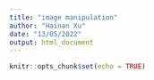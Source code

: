 ```yaml
---
title: "image manipulation"
author: "Hainan Xu"
date: "13/05/2022"
output: html_document
---
```


```r
knitr::opts_chunk$set(echo = TRUE)
```

